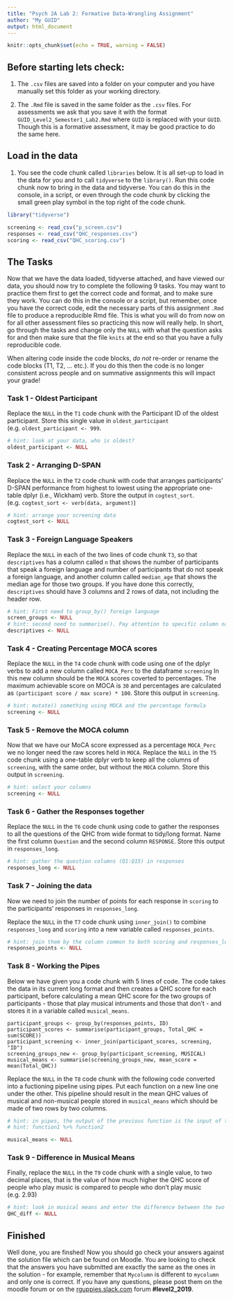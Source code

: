 ```yaml
---
title: "Psych 2A Lab 2: Formative Data-Wrangling Assignment"
author: "My GUID"
output: html_document
---
```


```r
knitr::opts_chunk$set(echo = TRUE, warning = FALSE)
```

## Before starting lets check:

1. The `.csv` files are saved into a folder on your computer and you have manually set this folder as your working directory. 

2. The `.Rmd` file is saved in the same folder as the `.csv` files. For assessments we ask that you save it with the format `GUID_Level2_Semester1_Lab2.Rmd` where `GUID` is replaced with your `GUID`. Though this is a formative assessment, it may be good practice to do the same here.

## Load in the data

1. You see the code chunk called `libraries` below. It is all set-up to load in the data for you and to call `tidyverse` to the `library()`. Run this code chunk now to bring in the data and tidyverse. You can do this in the console, in a script, or even through the code chunk by clicking the small green play symbol in the top right of the code chunk.

```r
library("tidyverse")

screening <- read_csv("p_screen.csv")
responses <- read_csv("QHC_responses.csv")
scoring <- read_csv("QHC_scoring.csv")
```

## The Tasks

Now that we have the data loaded, tidyverse attached, and have viewed our data, you should now try to complete the following 9 tasks. You may want to practice them first to get the correct code and format, and to make sure they work. You can do this in the console or a script, but remember, once you have the correct code, edit the necessary parts of this assignment `.Rmd` file to produce a reproducible Rmd file. This is what you will do from now on for all other assessment files so practicing this now will really help. In short, go through the tasks and change only the `NULL` with what the question asks for and then make sure that the file `knits` at the end so that you have a fully reproducible code.

When altering code inside the code blocks, *do not* re-order or rename the code blocks (T1, T2, ... etc.).  If you do this then the code is no longer consistent across people and on summative assignments this will impact your grade!

### Task 1 - Oldest Participant

Replace the `NULL` in the `T1` code chunk with the Participant ID of the oldest participant. Store this single value in `oldest_participant` (e.g. `oldest_participant <- 999`.

```r
# hint: look at your data, who is oldest?
oldest_participant <- NULL
```

### Task 2 - Arranging D-SPAN

Replace the `NULL` in the `T2` code chunk with code that arranges participants' D-SPAN performance from highest to lowest using the appropriate one-table dplyr (i.e., Wickham) verb. Store the output in `cogtest_sort`. (e.g. `cogtest_sort <- verb(data, argument)`)

```r
# hint: arrange your screening data
cogtest_sort <- NULL
```

### Task 3 - Foreign Language Speakers

Replace the `NULL` in each of the two lines of code chunk `T3`, so that `descriptives` has a column called `n` that shows the number of participants that speak a foreign language and number of participants that do not speak a foreign language, and another column called `median_age` that shows the median age for those two groups. If you have done this correctly, `descriptives` should have 3 columns and 2 rows of data, not including the header row.

```r
# hint: First need to group_by() foreign language
screen_groups <- NULL
# hint: second need to summarise(). Pay attention to specific column names given.
descriptives <- NULL
```

### Task 4 - Creating Percentage MOCA scores

Replace the `NULL` in the `T4` code chunk with code using one of the dplyr verbs to add a new column called `MOCA_Perc` to the dataframe `screening` In this new column should be the `MOCA` scores coverted to percentages. The maximum achievable score on MOCA is `30` and percentages are calculated as `(participant score / max score) * 100`. Store this output in `screening`.

```r
# hint: mutate() something using MOCA and the percentage formula
screening <- NULL
```

### Task 5 - Remove the MOCA column

Now that we have our MoCA score expressed as a percentage `MOCA_Perc` we no longer need the raw scores held in `MOCA`. Replace the `NULL` in the `T5` code chunk using a one-table dplyr verb to keep all the columns of `screening`, with the same order, but without the `MOCA` column. Store this output in `screening`.

```r
# hint: select your columns
screening <- NULL
```

### Task 6 - Gather the Responses together

Replace the `NULL` in the `T6` code chunk using code to gather the responses to all the questions of the QHC from wide format to tidy/long format. Name the first column `Question` and the second column `RESPONSE`. Store this output in `responses_long`.  

```r
# hint: gather the question columns (Q1:Q15) in responses
responses_long <- NULL 
```

### Task 7 - Joining the data

Now we need to join the number of points for each response in `scoring` to the participants' responses in `responses_long`. 

Replace the `NULL` in the `T7` code chunk using `inner_join()` to combine `responses_long` and `scoring` into a new variable called `responses_points`. 

```r
# hint: join them by the column common to both scoring and responses_long
responses_points <- NULL
```

### Task 8 - Working the Pipes

Below we have given you a code chunk with 5 lines of code. The code takes the data in its current long format and then creates a QHC score for each participant, before calculating a mean QHC score for the two groups of participants - those that play musical intruments and those that don't - and stores it in a variable called `musical_means`.

```
participant_groups <- group_by(responses_points, ID)
participant_scores <- summarise(participant_groups, Total_QHC = sum(SCORE))
participant_screening <- inner_join(participant_scores, screening, "ID")
screening_groups_new <- group_by(participant_screening, MUSICAL)
musical_means <- summarise(screening_groups_new, mean_score = mean(Total_QHC))
```
Replace the `NULL` in the `T8` code chunk with the following code converted into a fuctioning pipeline using pipes. Put each function on a new line one under the other. This pipeline should result in the mean QHC values of musical and non-musical people stored in `musical_means` which should be made of two rows by two columns.  

```r
# hint: in pipes, the output of the previous function is the input of the subsequent function.
# hint: function1 %>% function2

musical_means <- NULL
```

### Task 9 - Difference in Musical Means

Finally, replace the `NULL` in the `T9` code chunk with a single value, to two decimal places, that is the value of how much higher the QHC score of people who play music is compared to people who don't play music (e.g. 2.93)

```r
# hint: look in musical means and enter the difference between the two means.
QHC_diff <- NULL
```

## Finished

Well done, you are finshed! Now you should go check your answers against the solution file which can be found on Moodle. You are looking to check that the answers you have submitted are exactly the same as the ones in the solution - for example, remember that `Mycolumn` is different to `mycolumn` and only one is correct. If you have any questions, please post them on the moodle forum or on the <a href="https://rguppies.slack.com/" target = "_blank">rguppies.slack.com</a> forum **#level2_2019**. 